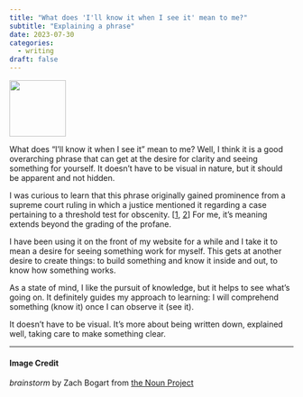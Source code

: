 ```yaml
---
title: "What does 'I'll know it when I see it' mean to me?"
subtitle: "Explaining a phrase"
date: 2023-07-30
categories:
  - writing
draft: false
---
```


![](99 - brainstorm.svg){fig-align="center" width="100"}

What does "I'll know it when I see it" mean to me? Well, I think it is a good overarching phrase that can get at the desire for clarity and seeing something for yourself. It doesn't have to be visual in nature, but it should be apparent and not hidden.

I was curious to learn that this phrase originally gained prominence from a supreme court ruling in which a justice mentioned it regarding a case pertaining to a threshold test for obscenity. [[1](https://en.wikipedia.org/wiki/I_know_it_when_I_see_it), [2](https://www.wsj.com/articles/BL-LB-4558)] For me, it's meaning extends beyond the grading of the profane.

I have been using it on the front of my website for a while and I take it to mean a desire for seeing something work for myself. This gets at another desire to create things: to build something and know it inside and out, to know how something works.

As a state of mind, I like the pursuit of knowledge, but it helps to see what's going on. It definitely guides my approach to learning: I will comprehend something (know it) once I can observe it (see it).

It doesn’t have to be visual. It's more about being written down, explained well, taking care to make something clear.

---
#### Image Credit

*brainstorm* by Zach Bogart from [the Noun Project](https://thenounproject.com/zachbogart)